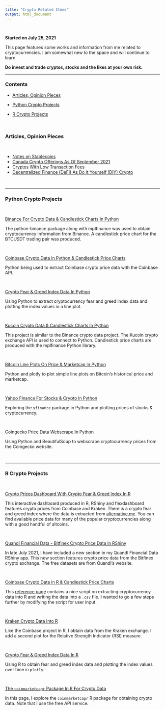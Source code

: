 ```yaml
---
title: "Crypto Related Items"
output: html_document
---
```


&nbsp;

**Started on July 25, 2021**


This page features some works and information from me related to cryptocurrencies. I am somewhat new to the space and will continue to learn. 

**Do invest and trade cryptos, stocks and the likes at your own risk.**

---

### Contents

* <a href="#crypto_articles">Articles, Opinion Pieces</a>

* <a href="#python_crypto">Python Crypto Projects</a>

* <a href="#r_crypto">R Crypto Projects</a>

&nbsp;

<a name="crypto_articles"></a>

### Articles, Opinion Pieces

&nbsp;

* [Notes on Stablecoins](./stableCoins_notes.html)
* [Canada Crypto Offerings As Of September 2021](./canadaCryptos_sept2021.html)
* [Cryptos With Low Transaction Fees](./lowCost_cryptos.html)
* [Decentralized Finance (DeFi) As Do It Yourself (DIY) Crypto](./defi_DIYCrypto_website.html)

&nbsp;

---

<a name="python_crypto"></a>


### Python Crypto Projects

&nbsp;

[Binance For Crypto Data & Candlestick Charts In Python](https://github.com/dk81/crypto_python/blob/main/binance_crypto_data.ipynb)

The python-binance package along with mplfinance was used to obtain cryptocurrency information from Binance. A candlestick price chart for the BTCUSDT trading pair was produced. 

&nbsp;

[Coinbase Crypto Data In Python & Candlestick Price Charts](https://github.com/dk81/crypto_python/blob/main/coinbase_cryptodata_python.ipynb)

Python being used to extract Coinbase crypto price data with the Coinbase API.

&nbsp;


[Crypto Fear & Greed Index Data In Python](https://github.com/dk81/crypto_python/blob/main/feargreed_stockscrypto.ipynb)

Using Python to extract cryptocurrency fear and greed index data and plotting the index values in a line plot.

&nbsp;

[Kucoin Crypto Data & Candlestick Charts In Python](https://github.com/dk81/crypto_python/blob/main/kucoin_crypto_python.ipynb)

This project is similar to the Binance crypto data project. The Kucoin crypto exchange API is used to connect to Python. Candlestick price charts are produced with the mplfinance Python library.

&nbsp;


[Bitcoin Line Plots On Price & Marketcap In Python](https://github.com/dk81/crypto_python/blob/main/bitcoin_price_mcap_plots.ipynb)

Python and plotly to plot simple line plots on Bitcoin's historical price and marketcap.

&nbsp;

[Yahoo Finance For Stocks & Crypto In Python](https://github.com/dk81/crypto_python/blob/main/yahoo_finance_python_stocks_crypto.ipynb)

Exploring the `yfinance` package in Python and plotting prices of stocks & cryptocurrency.

&nbsp;

[Coingecko Price Data Webscrape In Python](https://github.com/dk81/crypto_python/blob/main/coingecko_crypto_webscrape.ipynb)

Using Python and BeautifulSoup to webscrape cryptocurrency prices from the Coingecko website.


&nbsp;

---

<a name="r_crypto"></a>

### R Crypto Projects

&nbsp;

[Crypto Prices Dashboard With Crypto Fear & Greed Index In R](https://dkmathstats.shinyapps.io/cryptoPrices_R)

This interactive dashboard produced in R, RShiny and flexdashboard features crypto prices from Coinbase and Kraken. There is a crypto fear and greed index where the data is extracted from [alternative.me](https://alternative.me/crypto/fear-and-greed-index/). You can find available price data for many of the popular cryptocurrencies along with a good handful of altcoins.

&nbsp;

[Quandl Financial Data - Bitfinex Crypto Price Data In RShiny](https://dkmathstats.shinyapps.io/quandl_financedata_app/)

In late July 2021, I have included a new section in my Quandl Financial Data RShiny app. This new section features crypto price data from the Bitfinex crypto exchange. The free datasets are from Quandl's website. 

&nbsp;


[Coinbase Crypto Data In R & Candlestick Price Charts](./Rcoinbase_candlestickCharts.html)

This [reference page](https://www.cryptodatadownload.com/blog/how-to-download-coinbase-price-data-R.html) contains a nice script on extracting cryptocurrency data into R and writing the data into a `.csv` file. I wanted to go a few steps further by modifying the script for user input.

&nbsp;


[Kraken Crypto Data Into R](./RKraken_cryptopriceCharts.html)

Like the Coinbase project in R, I obtain data from the Kraken exchange. I add a second plot for the Relative Strength Indicator (RSI) measure.

&nbsp;

[Crypto Fear & Greed Index Data In R](./feargreed_crypto.html)

Using R to obtain fear and greed index data and plotting the index values over time in `plotly`.

&nbsp;

[The `coinmarketcapr` Package In R For Crypto Data](./coinmarketcap_Rpage.html)

In this page, I explore the `coinmarketcapr` R package for obtaining crypto data. Note that I use the free API service.

&nbsp;
